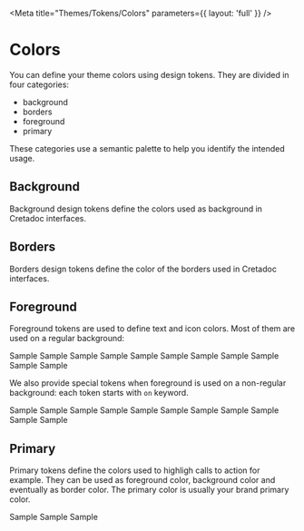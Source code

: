 
<Meta title="Themes/Tokens/Colors" parameters={{ layout: 'full' }} />

# Colors

You can define your theme colors using design tokens. They are divided in four categories:

- background
- borders
- foreground
- primary

These categories use a semantic palette to help you identify the intended usage.

## Background

Background design tokens define the colors used as background in Cretadoc interfaces.

<Story name="Background">
  <PreviewList itemsPerRow={3}>
    <Color token="color.background.critical" />
    <Color token="color.background.info" />
    <Color token="color.background.inverted.base" />
    <Color token="color.background.inverted.dark" />
    <Color token="color.background.inverted.light" />
    <Color token="color.background.muted" />
    <Color token="color.background.regular.base" />
    <Color token="color.background.regular.dark" />
    <Color token="color.background.regular.light" />
    <Color token="color.background.success" />
    <Color token="color.background.warning" />
  </PreviewList>
</Story>

## Borders

Borders design tokens define the color of the borders used in Cretadoc interfaces.

<Story name="Borders">
  <PreviewList itemsPerRow={3}>
    <Color token="color.borders.critical" />
    <Color token="color.borders.info" />
    <Color token="color.borders.inverted.base" />
    <Color token="color.borders.inverted.dark" />
    <Color token="color.borders.inverted.light" />
    <Color token="color.borders.muted" />
    <Color token="color.borders.regular.base" />
    <Color token="color.borders.regular.dark" />
    <Color token="color.borders.regular.light" />
    <Color token="color.borders.success" />
    <Color token="color.borders.warning" />
  </PreviewList>
</Story>

## Foreground

Foreground tokens are used to define text and icon colors. Most of them are used on a regular background:

<Story name="Foreground">
  <PreviewList itemsPerRow={3}>
    <Color token="color.foreground.critical">Sample</Color>
    <Color token="color.foreground.info">Sample</Color>
    <Color token="color.foreground.inverted.base">Sample</Color>
    <Color token="color.foreground.inverted.dark">Sample</Color>
    <Color token="color.foreground.inverted.light">Sample</Color>
    <Color token="color.foreground.muted">Sample</Color>
    <Color token="color.foreground.regular.base">Sample</Color>
    <Color token="color.foreground.regular.dark">Sample</Color>
    <Color token="color.foreground.regular.light">Sample</Color>
    <Color token="color.foreground.success">Sample</Color>
    <Color token="color.foreground.warning">Sample</Color>
  </PreviewList>
</Story>

We also provide special tokens when foreground is used on a non-regular background: each token starts with `on` keyword.

<Story name="ForegroundOn">
  <PreviewList itemsPerRow={3}>
    <Color token="color.foreground.onCritical">Sample</Color>
    <Color token="color.foreground.onInfo">Sample</Color>
    <Color token="color.foreground.onInverted.base">Sample</Color>
    <Color token="color.foreground.onInverted.dark">Sample</Color>
    <Color token="color.foreground.onInverted.light">Sample</Color>
    <Color token="color.foreground.onMuted">Sample</Color>
    <Color token="color.foreground.onPrimary.base">Sample</Color>
    <Color token="color.foreground.onPrimary.dark">Sample</Color>
    <Color token="color.foreground.onPrimary.light">Sample</Color>
    <Color token="color.foreground.onSuccess">Sample</Color>
    <Color token="color.foreground.onWarning">Sample</Color>
  </PreviewList>
</Story>

## Primary

Primary tokens define the colors used to highligh calls to action for example. They can be used as foreground color, background color and eventually as border color. The primary color is usually your brand primary color.

<Story name="Primary">
  <PreviewList itemsPerRow={3}>
    <PrimaryColor context="foreground" token="color.primary.base">
      Sample
    </PrimaryColor>
    <PrimaryColor context="foreground" token="color.primary.dark">
      Sample
    </PrimaryColor>
    <PrimaryColor context="foreground" token="color.primary.light">
      Sample
    </PrimaryColor>
    <PrimaryColor context="background" token="color.primary.base" />
    <PrimaryColor context="background" token="color.primary.dark" />
    <PrimaryColor context="background" token="color.primary.light" />
    <PrimaryColor context="borders" token="color.primary.base" />
    <PrimaryColor context="borders" token="color.primary.dark" />
    <PrimaryColor context="borders" token="color.primary.light" />
  </PreviewList>
</Story>
